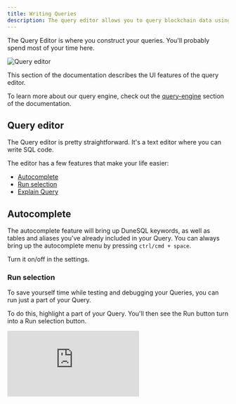 ```yaml
---
title: Writing Queries
description: The query editor allows you to query blockchain data using DuneSQL.
---
```


The Query Editor is where you construct your queries. You'll probably spend most of your time here.

![Query editor](query-app/web-app/query-editor/images/query-window/query-window.png)

This section of the documentation describes the UI features of the query editor.

To learn more about our query engine, check out the [query-engine](query-app/query-engine/index.mdx) section of the documentation.



## Query editor

The Query editor is pretty straightforward. It's a text editor where you can write SQL code.

The editor has a few features that make your life easier:

- [Autocomplete](#autocomplete)
- [Run selection](#run-selection)
- [Explain Query](#explain-query)


## Autocomplete

The autocomplete feature will bring up DuneSQL keywords, as well as tables and aliases you've already included in your Query.
You can always bring up the autocomplete menu by pressing `ctrl/cmd + space`.

Turn it on/off in the settings.

### Run selection

To save yourself time while testing and debugging your Queries, you can run just a part of your Query.

To do this, highlight a part of your Query. You'll then see the Run button turn into a Run selection button.

<div
  style={{
    position: "relative",
    paddingBottom: "calc(67.66666666666666% + 41px)",
    height: 0
  }}
>
  <iframe
    src="https://demo.arcade.software/Jb2fyuNXBUSLAcMyAOsH?embed"
    frameBorder={0}
    loading="lazy"
    webkitallowfullscreen=""
    mozallowfullscreen=""
    allowFullScreen=""
    style={{
      position: "absolute",
      top: 0,
      left: 0,
      width: "100%",
      height: "100%",
      colorScheme: "light"
    }}
    title="Dune"
  />
</div>

### Explain Query

The explain query feature utilizes ChatGPT4 to explain your query in plain English. It's a great way to get a quick overview of what your query does.

Simply click the explain query button to see a GPT4 generated explanation of the query.

![Explain query](/query-app/web-app/query-editor/images/query-window/explain-query.jpeg)


### Shortcuts

Here are a handful of shortcuts to make crafting Queries easier:

| Shortcut      | Action                         |
| ------------- | ------------------------------ |
| ctrl + enter  | execute the Query              |
| ctrl + # or / | comments out the selected code |
| ctrl + space  | brings up a list of keywords   |
| crtl + z      | undoes your last changes       |
| ctrl + y      | redoes your last changes       |
| ctrl + f      | search for keywords            |
| ctrl + h      | search and replace keywords    |

_These shortcuts work on US/UK Keyboards and might vary based on the language setting on your device._

## Query results

The Query results are displayed in a table below the Query editor.

You can sort the results by clicking on the column headers. Click once to sort ascending, click again to sort descending.
Results are paginated, so you can click through the pages to see more results. Each page shows 25 results.

You can full text search the results by using the search bar below the results table.

You can format the results according to the rules laid out in the [tables section](query-app/web-app/visualizations/tables) of the documentation.

<div
  style={{
    position: "relative",
    paddingBottom: "calc(50.67708333333333% + 41px)",
    height: 0
  }}
>
  <iframe
    src="https://demo.arcade.software/FrOeNaAh5HBsESAvGUGm?embed"
    frameBorder={0}
    loading="lazy"
    webkitallowfullscreen=""
    mozallowfullscreen=""
    allowFullScreen=""
    style={{
      position: "absolute",
      top: 0,
      left: 0,
      width: "100%",
      height: "100%",
      colorScheme: "light"
    }}
    title="Net flow of stake ETH last 7 days"
  />
</div>

